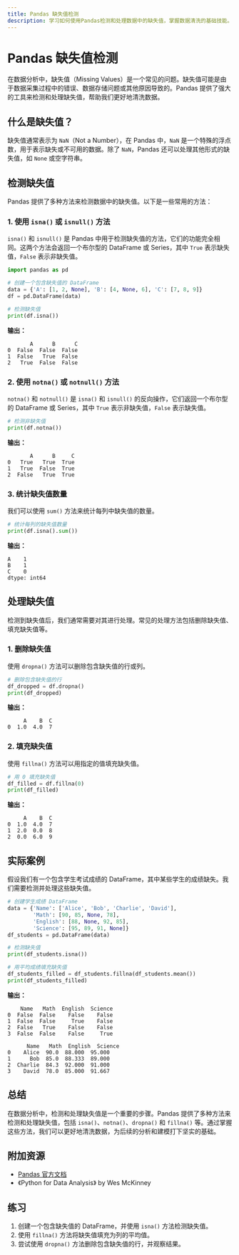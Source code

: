 ```yaml
---
title: Pandas 缺失值检测
description: 学习如何使用Pandas检测和处理数据中的缺失值，掌握数据清洗的基础技能。
---
```


# Pandas 缺失值检测

在数据分析中，缺失值（Missing Values）是一个常见的问题。缺失值可能是由于数据采集过程中的错误、数据存储问题或其他原因导致的。Pandas 提供了强大的工具来检测和处理缺失值，帮助我们更好地清洗数据。

## 什么是缺失值？

缺失值通常表示为 `NaN`（Not a Number），在 Pandas 中，`NaN` 是一个特殊的浮点数，用于表示缺失或不可用的数据。除了 `NaN`，Pandas 还可以处理其他形式的缺失值，如 `None` 或空字符串。

## 检测缺失值

Pandas 提供了多种方法来检测数据中的缺失值。以下是一些常用的方法：

### 1. 使用 `isna()` 或 `isnull()` 方法

`isna()` 和 `isnull()` 是 Pandas 中用于检测缺失值的方法，它们的功能完全相同。这两个方法会返回一个布尔型的 DataFrame 或 Series，其中 `True` 表示缺失值，`False` 表示非缺失值。

```python
import pandas as pd

# 创建一个包含缺失值的 DataFrame
data = {'A': [1, 2, None], 'B': [4, None, 6], 'C': [7, 8, 9]}
df = pd.DataFrame(data)

# 检测缺失值
print(df.isna())
```

**输出：**

```
       A      B      C
0  False  False  False
1  False   True  False
2   True  False  False
```

### 2. 使用 `notna()` 或 `notnull()` 方法

`notna()` 和 `notnull()` 是 `isna()` 和 `isnull()` 的反向操作，它们返回一个布尔型的 DataFrame 或 Series，其中 `True` 表示非缺失值，`False` 表示缺失值。

```python
# 检测非缺失值
print(df.notna())
```

**输出：**

```
       A      B     C
0   True   True  True
1   True  False  True
2  False   True  True
```

### 3. 统计缺失值数量

我们可以使用 `sum()` 方法来统计每列中缺失值的数量。

```python
# 统计每列的缺失值数量
print(df.isna().sum())
```

**输出：**

```
A    1
B    1
C    0
dtype: int64
```

## 处理缺失值

检测到缺失值后，我们通常需要对其进行处理。常见的处理方法包括删除缺失值、填充缺失值等。

### 1. 删除缺失值

使用 `dropna()` 方法可以删除包含缺失值的行或列。

```python
# 删除包含缺失值的行
df_dropped = df.dropna()
print(df_dropped)
```

**输出：**

```
     A    B  C
0  1.0  4.0  7
```

### 2. 填充缺失值

使用 `fillna()` 方法可以用指定的值填充缺失值。

```python
# 用 0 填充缺失值
df_filled = df.fillna(0)
print(df_filled)
```

**输出：**

```
     A    B  C
0  1.0  4.0  7
1  2.0  0.0  8
2  0.0  6.0  9
```

## 实际案例

假设我们有一个包含学生考试成绩的 DataFrame，其中某些学生的成绩缺失。我们需要检测并处理这些缺失值。

```python
# 创建学生成绩 DataFrame
data = {'Name': ['Alice', 'Bob', 'Charlie', 'David'],
        'Math': [90, 85, None, 78],
        'English': [88, None, 92, 85],
        'Science': [95, 89, 91, None]}
df_students = pd.DataFrame(data)

# 检测缺失值
print(df_students.isna())

# 用平均成绩填充缺失值
df_students_filled = df_students.fillna(df_students.mean())
print(df_students_filled)
```

**输出：**

```
    Name   Math  English  Science
0  False  False    False    False
1  False  False     True    False
2  False   True    False    False
3  False  False    False     True

      Name   Math  English  Science
0    Alice  90.0  88.000  95.000
1      Bob  85.0  88.333  89.000
2  Charlie  84.3  92.000  91.000
3    David  78.0  85.000  91.667
```

## 总结

在数据分析中，检测和处理缺失值是一个重要的步骤。Pandas 提供了多种方法来检测和处理缺失值，包括 `isna()`、`notna()`、`dropna()` 和 `fillna()` 等。通过掌握这些方法，我们可以更好地清洗数据，为后续的分析和建模打下坚实的基础。

## 附加资源

- [Pandas 官方文档](https://pandas.pydata.org/pandas-docs/stable/)
- 《Python for Data Analysis》 by Wes McKinney

## 练习

1. 创建一个包含缺失值的 DataFrame，并使用 `isna()` 方法检测缺失值。
2. 使用 `fillna()` 方法将缺失值填充为列的平均值。
3. 尝试使用 `dropna()` 方法删除包含缺失值的行，并观察结果。